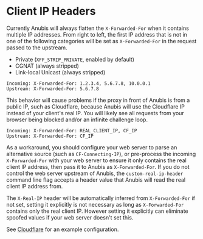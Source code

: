 # Client IP Headers

Currently Anubis will always flatten the `X-Forwarded-For` when it contains multiple IP addresses. From right to left, the first IP address that is not in one of the following categories will be set as `X-Forwarded-For` in the request passed to the upstream.

- Private (`XFF_STRIP_PRIVATE`, enabled by default)
- CGNAT (always stripped)
- Link-local Unicast (always stripped)

```
Incoming: X-Forwarded-For: 1.2.3.4, 5.6.7.8, 10.0.0.1
Upstream: X-Forwarded-For: 5.6.7.8
```

This behavior will cause problems if the proxy in front of Anubis is from a public IP, such as Cloudflare, because Anubis will use the Cloudflare IP instead of your client's real IP. You will likely see all requests from your browser being blocked and/or an infinite challenge loop.

```
Incoming: X-Forwarded-For: REAL_CLIENT_IP, CF_IP
Upstream: X-Forwarded-For: CF_IP
```

As a workaround, you should configure your web server to parse an alternative source (such as `CF-Connecting-IP`), or pre-process the incoming `X-Forwarded-For` with your web server to ensure it only contains the real client IP address, then pass it to Anubis as `X-Forwarded-For`. If you do not control the web server upstream of Anubis, the `custom-real-ip-header` command line flag accepts a header value that Anubis will read the real client IP address from.

The `X-Real-IP` header will be automatically inferred from `X-Forwarded-For` if not set, setting it explicitly is not necessary as long as `X-Forwarded-For` contains only the real client IP. However setting it explicitly can eliminate spoofed values if your web server doesn't set this.

See [Cloudflare](environments/cloudflare.mdx) for an example configuration.
